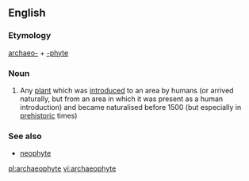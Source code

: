 ==English==

===Etymology===
[[archaeo-]] + [[-phyte]]

===Noun===
{{en-noun}}

# Any [[plant]] which was [[introduced]] to an area by humans (or arrived naturally, but from an area in which it was present as a human introduction) and became naturalised before 1500 {{C.E.}} (but especially in [[prehistoric]] times)

===See also===
* [[neophyte]]

[[pl:archaeophyte]]
[[vi:archaeophyte]]